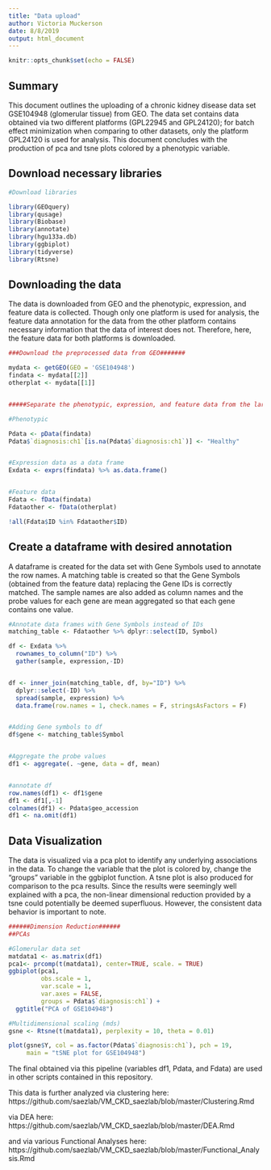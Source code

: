 ```yaml
---
title: "Data upload"
author: Victoria Muckerson
date: 8/8/2019
output: html_document
---
```


```r
knitr::opts_chunk$set(echo = FALSE)
```

## Summary

This document outlines the uploading of a chronic kidney disease data set GSE104948 (glomerular tissue) from GEO. The data set contains data obtained via two different platforms (GPL22945 and GPL24120); for batch effect minimization when comparing to other datasets, only the platform GPL24120 is used for analysis. This document concludes with the production of pca and tsne plots colored by a phenotypic variable.


## Download necessary libraries

```r

#Download libraries

library(GEOquery)
library(qusage)
library(Biobase)
library(annotate)
library(hgu133a.db)
library(ggbiplot)
library(tidyverse)
library(Rtsne)

```

## Downloading the data
The data is downloaded from GEO and the phenotypic, expression, and feature data is collected. Though only one platform is used for analysis, the feature data annotation for the data from the other platform contains necessary information that the data of interest does not. Therefore, here, the feature data for both platforms is downloaded.

```r

###Download the preprocessed data from GEO#######

mydata <- getGEO(GEO = 'GSE104948')
findata <- mydata[[2]]
otherplat <- mydata[[1]]


#####Separate the phenotypic, expression, and feature data from the large files#####

#Phenotypic

Pdata <- pData(findata)
Pdata$`diagnosis:ch1`[is.na(Pdata$`diagnosis:ch1`)] <- "Healthy"


#Expression data as a data frame
Exdata <- exprs(findata) %>% as.data.frame()


#Feature data
Fdata <- fData(findata)
Fdataother <- fData(otherplat)

!all(Fdata$ID %in% Fdataother$ID)

```

## Create a dataframe with desired annotation

A dataframe is created for the data set with Gene Symbols used to annotate the row names. A matching table is created so that the Gene Symbols (obtained from the feature data) replacing the Gene IDs is correctly matched. The sample names are also added as column names and the probe values for each gene are mean aggregated so that each gene contains one value.

```r

#Annotate data frames with Gene Symbols instead of IDs
matching_table <- Fdataother %>% dplyr::select(ID, Symbol)

df <- Exdata %>%
  rownames_to_column("ID") %>%
  gather(sample, expression,-ID)


df <- inner_join(matching_table, df, by="ID") %>%
  dplyr::select(-ID) %>% 
  spread(sample, expression) %>%
  data.frame(row.names = 1, check.names = F, stringsAsFactors = F)


#Adding Gene symbols to df
df$gene <- matching_table$Symbol


#Aggregate the probe values
df1 <- aggregate(. ~gene, data = df, mean)


#annotate df
row.names(df1) <- df1$gene
df1 <- df1[,-1]
colnames(df1) <- Pdata$geo_accession
df1 <- na.omit(df1)
```

## Data Visualization

The data is visualized via a pca plot to identify any underlying associations in the data. To change the variable that the plot is colored by, change the "groups" variable in the ggbiplot function. A tsne plot is also produced for comparison to the pca results.
Since the results were seemingly well explained with a pca, the non-linear dimensional reduction provided by a tsne could potentially be deemed superfluous. However, the consistent data behavior is important to note.

```r

######Dimension Reduction######
##PCAs

#Glomerular data set
matdata1 <- as.matrix(df1)
pca1<- prcomp(t(matdata1), center=TRUE, scale. = TRUE)
ggbiplot(pca1,
         obs.scale = 1,
         var.scale = 1,
         var.axes = FALSE,
         groups = Pdata$`diagnosis:ch1`) +
  ggtitle("PCA of GSE104948")

#Multidimensional scaling (mds)
gsne <- Rtsne(t(matdata1), perplexity = 10, theta = 0.01)

plot(gsne$Y, col = as.factor(Pdata$`diagnosis:ch1`), pch = 19,
     main = "tSNE plot for GSE104948")
```

The final obtained via this pipeline (variables df1, Pdata, and Fdata) are used in other scripts contained in this repository. 


This data is further analyzed via clustering here:
https://github.com/saezlab/VM_CKD_saezlab/blob/master/Clustering.Rmd

via DEA here:
https://github.com/saezlab/VM_CKD_saezlab/blob/master/DEA.Rmd

and via various Functional Analyses here:
https://github.com/saezlab/VM_CKD_saezlab/blob/master/Functional_Analysis.Rmd

